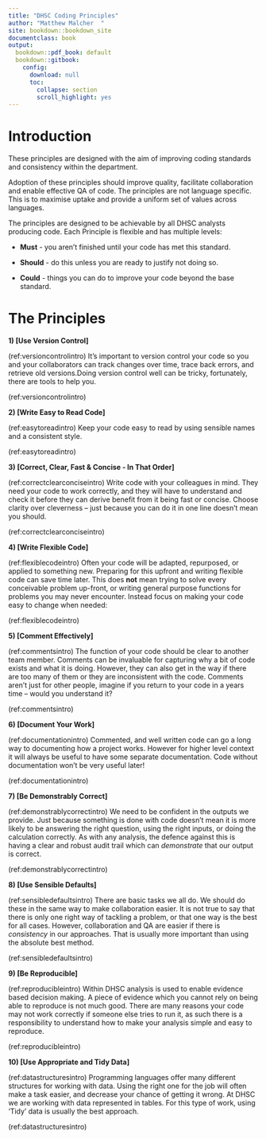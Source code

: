 ```yaml
---
title: "DHSC Coding Principles"
author: "Matthew Malcher  "
site: bookdown::bookdown_site
documentclass: book
output:
  bookdown::pdf_book: default
  bookdown::gitbook: 
    config:
      download: null 
      toc:
        collapse: section
        scroll_highlight: yes
---
```


# Introduction {-}
These principles are designed with the aim of improving coding standards and consistency within the department.


Adoption of these principles should improve quality, facilitate collaboration and enable effective QA of code. The principles are not language specific. This is to maximise uptake and provide a uniform set of values across languages.

The principles are designed to be achievable by all DHSC analysts producing code. Each Principle is flexible and has multiple levels:

* **Must** - you aren't finished until your code has met this standard.

* **Should** - do this unless you are ready to justify not doing so.

* **Could** - things you can do to improve your code beyond the base standard.

# The Principles {-}

**1) [Use Version Control]**

(ref:versioncontrolintro) It's important to version control your code so you and your collaborators can track changes over time, trace back errors, and retrieve old versions.Doing version control well can be tricky, fortunately, there are tools to help you.

(ref:versioncontrolintro)

**2) [Write Easy to Read Code]**

(ref:easytoreadintro) Keep your code easy to read by using sensible names and a consistent style.

(ref:easytoreadintro)

**3) [Correct, Clear, Fast & Concise - In That Order]**

(ref:correctclearconciseintro) Write code with your colleagues in mind. They need your code to work correctly, and they will have to understand and check it before they can derive benefit from it being fast or concise. Choose clarity over cleverness – just because you can do it in one line doesn’t mean you should.

(ref:correctclearconciseintro)

**4) [Write Flexible Code]**

(ref:flexiblecodeintro) Often your code will be adapted, repurposed, or applied to something new. Preparing for this upfront and writing flexible code can save time later. This does **not** mean trying to solve every conceivable problem up-front, or writing general purpose functions for problems you may never encounter. Instead focus on making your code easy to change when needed:

(ref:flexiblecodeintro)

**5) [Comment Effectively]**

(ref:commentsintro) The function of your code should be clear to another team member.
Comments can be invaluable for capturing why a bit of code exists and what it is doing.
However, they can also get in the way if there are too many of them or they are inconsistent with the code.
Comments aren't just for other people, imagine if you return to your code in a years time – would you understand it?

(ref:commentsintro)


**6) [Document Your Work]**

(ref:documentationintro) Commented, and well written code can go a long way to documenting how a project works. However for higher level context it will always be useful to have some separate documentation.
Code without documentation won't be very useful later!

(ref:documentationintro)

**7) [Be Demonstrably Correct]**

(ref:demonstrablycorrectintro) We need to be confident in the outputs we provide.
Just because something is done with code doesn't mean it is more likely to be answering the right question, using the right inputs, or doing the calculation correctly.
As with any analysis, the defence against this is having a clear and robust audit trail which can _demonstrate_ that our output is correct.

(ref:demonstrablycorrectintro)

**8) [Use Sensible Defaults]**

(ref:sensibledefaultsintro) There are basic tasks we all do. We should do these in the same way to make collaboration easier.
It is not true to say that there is only one right way of tackling a problem, or that one way is the best for all cases. However, collaboration and QA are easier if there is *consistency* in our approaches. That is usually more important than using the absolute best method.

(ref:sensibledefaultsintro)

**9) [Be Reproducible]**

(ref:reproducibleintro) Within DHSC analysis is used to enable evidence based decision making.
A piece of evidence which you cannot rely on being able to reproduce is not much good.
There are many reasons your code may not work correctly if someone else tries to run it, as such there is a responsibility to understand how to make your analysis simple and easy to reproduce.

(ref:reproducibleintro)

**10) [Use Appropriate and Tidy Data]**

(ref:datastructuresintro) Programming languages offer many different structures for working with data. Using the right one for the job will often make a task easier, and decrease your chance of getting it wrong.
At DHSC we are working with data represented in tables. For this type of work, using 'Tidy' data is usually the best approach.

(ref:datastructuresintro)
